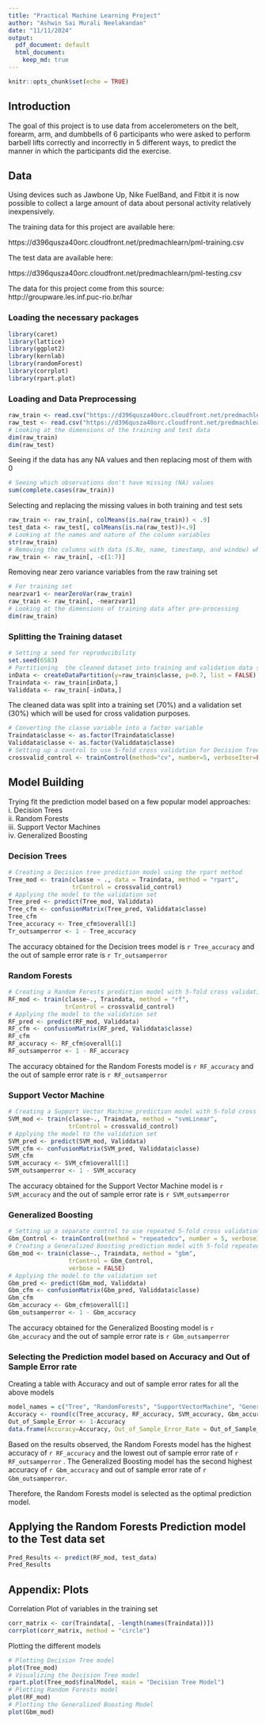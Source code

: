 ---
title: "Practical Machine Learning Project"
author: "Ashwin Sai Murali Neelakandan"
date: "11/11/2024"
output:
  pdf_document: default
  html_document:
    keep_md: true
---

```{r setup, include=FALSE}
knitr::opts_chunk$set(echo = TRUE)
```

## Introduction  

The goal of this project is to use data from accelerometers on the belt, forearm, arm, and dumbbells of 6 participants who were asked to perform barbell lifts correctly and incorrectly in 5 different ways, to predict the manner in which the participants did the exercise.  

## Data  
  
Using devices such as Jawbone Up, Nike FuelBand, and Fitbit it is now possible to collect a large amount of data about personal activity relatively inexpensively.   

The training data for this project are available here: 

https://d396qusza40orc.cloudfront.net/predmachlearn/pml-training.csv

The test data are available here:

https://d396qusza40orc.cloudfront.net/predmachlearn/pml-testing.csv

The data for this project come from this source: 
http://groupware.les.inf.puc-rio.br/har
  
### Loading the necessary packages  
```{r}
library(caret)
library(lattice)
library(ggplot2)
library(kernlab)
library(randomForest)
library(corrplot)
library(rpart.plot)
```  

### Loading and Data Preprocessing  
```{r, cache=TRUE}
raw_train <- read.csv("https://d396qusza40orc.cloudfront.net/predmachlearn/pml-training.csv")
raw_test <- read.csv("https://d396qusza40orc.cloudfront.net/predmachlearn/pml-testing.csv")
# Looking at the dimensions of the training and test data  
dim(raw_train)
dim(raw_test)
```  

Seeing if the data has any NA values and then replacing most of them with 0
```{r}
# Seeing which observations don't have missing (NA) values 
sum(complete.cases(raw_train))
```
  
Selecting and replacing the missing values in both training and test sets  
```{r, cache=TRUE}
raw_train <- raw_train[, colMeans(is.na(raw_train)) < .9]
test_data <- raw_test[, colMeans(is.na(raw_test))<.9]
# Looking at the names and nature of the column variables
str(raw_train)
# Removing the columns with data (S.No, name, timestamp, and window) which are irrelevant to the outcome from the training data set
raw_train <- raw_train[, -c(1:7)]
```  

Removing near zero variance variables from the raw training set
```{r, cache=TRUE}
# For training set
nearzvar1 <- nearZeroVar(raw_train)
raw_train <- raw_train[, -nearzvar1]
# Looking at the dimensions of training data after pre-processing
dim(raw_train)
```  

### Splitting the Training dataset  

```{r, cache=TRUE}
# Setting a seed for reproducibility
set.seed(6583)
# Partitioning  the cleaned dataset into training and validation data sets
inData <- createDataPartition(y=raw_train$classe, p=0.7, list = FALSE)
Traindata <- raw_train[inData,]
Validdata <- raw_train[-inData,]
```  
The cleaned data was split into a training set (70%) and a validation set (30%) which will be used for cross validation purposes.  

```{r, cache=TRUE}
# Converting the classe variable into a factor variable
Traindata$classe <- as.factor(Traindata$classe)
Validdata$classe <- as.factor(Validdata$classe)
# Setting up a control to use 5-fold cross validation for Decision Trees, Random Forests, and Support Vector Machine models
crossvalid_control <- trainControl(method="cv", number=5, verboseIter=FALSE)
```  

## Model Building 

Trying fit the prediction model based on a few popular model approaches:  
i. Decision Trees  
ii. Random Forests    
iii. Support Vector Machines   
iv. Generalized Boosting   
  
### Decision Trees  

```{r, cache=TRUE}
# Creating a Decision tree prediction model using the rpart method
Tree_mod <- train(classe ~ ., data = Traindata, method = "rpart", 
                  trControl = crossvalid_control)
# Applying the model to the validation set
Tree_pred <- predict(Tree_mod, Validdata)
Tree_cfm <- confusionMatrix(Tree_pred, Validdata$classe)
Tree_cfm
Tree_accuracy <- Tree_cfm$overall[1]
Tr_outsamperror <- 1 - Tree_accuracy
```  

The accuracy obtained for the Decision trees model is `r Tree_accuracy` and the out of sample error rate is `r Tr_outsamperror`   

### Random Forests

```{r, cache=TRUE}
# Creating a Random Forests prediction model with 5-fold cross validation using the rf method
RF_mod <- train(classe~., Traindata, method = "rf", 
                trControl = crossvalid_control)
# Applying the model to the validation set
RF_pred <- predict(RF_mod, Validdata)
RF_cfm <- confusionMatrix(RF_pred, Validdata$classe)
RF_cfm
RF_accuracy <- RF_cfm$overall[1]
RF_outsamperror <- 1 - RF_accuracy
```  
The accuracy obtained for the Random Forests model is `r RF_accuracy` and the out of sample error rate is `r RF_outsamperror`  
  
### Support Vector Machine  

```{r, cache=TRUE}
# Creating a Support Vector Machine prediction model with 5-fold cross validation using the svmLinear method
SVM_mod <- train(classe~., Traindata, method = "svmLinear",
                 trControl = crossvalid_control)
# Applying the model to the validation set
SVM_pred <- predict(SVM_mod, Validdata)
SVM_cfm <- confusionMatrix(SVM_pred, Validdata$classe)
SVM_cfm
SVM_accuracy <- SVM_cfm$overall[1]
SVM_outsamperror <- 1 - SVM_accuracy
```   
The accuracy obtained for the Support Vector Machine model is `r SVM_accuracy` and the out of sample error rate is `r SVM_outsamperror`  
    
### Generalized Boosting  

```{r, cache=TRUE}
# Setting up a separate control to use repeated 5-fold cross validation for the Generalized Boosting model
Gbm_Control <- trainControl(method = "repeatedcv", number = 5, verboseIter = FALSE)
# Creating a Generalized Boosting prediction model with 5-fold repeated cross validation using the gbm method
Gbm_mod <- train(classe~., Traindata, method = "gbm", 
                 trControl = Gbm_Control, 
                 verbose = FALSE)
# Applying the model to the validation set
Gbm_pred <- predict(Gbm_mod, Validdata)
Gbm_cfm <- confusionMatrix(Gbm_pred, Validdata$classe)
Gbm_cfm
Gbm_accuracy <- Gbm_cfm$overall[1]
Gbm_outsamperror <- 1 - Gbm_accuracy
```   
The accuracy obtained for the Generalized Boosting model is `r Gbm_accuracy` and the out of sample error rate is `r Gbm_outsamperror` 

### Selecting the Prediction model based on Accuracy and Out of Sample Error rate 

Creating a table with Accuracy and out of sample error rates for all the above models  

```{r}
model_names = c("Tree", "RandomForests", "SupportVectorMachine", "GeneralizedBoosting")
Accuracy <- round(c(Tree_accuracy, RF_accuracy, SVM_accuracy, Gbm_accuracy), 4)
Out_of_Sample_Error <- 1-Accuracy
data.frame(Accuracy=Accuracy, Out_of_Sample_Error_Rate = Out_of_Sample_Error, row.names = model_names)
```  

Based on the results observed, the Random Forests model has the highest accuracy of `r RF_accuracy` and the lowest out of sample error rate of `r RF_outsamperror` . The Generalized Boosting model has the second highest accuracy of `r Gbm_accuracy` and out of sample error rate of `r Gbm_outsamperror`. 
  
Therefore, the Random Forests model is selected as the optimal prediction model.  

##  Applying the Random Forests Prediction model to the Test data set  

```{r}
Pred_Results <- predict(RF_mod, test_data)
Pred_Results
```  
  
## Appendix: Plots  
  
Correlation Plot of variables in the training set  

```{r}
corr_matrix <- cor(Traindata[, -length(names(Traindata))])
corrplot(corr_matrix, method = "circle")
```  

Plotting the different models  
```{r}
# Plotting Decision Tree model
plot(Tree_mod)
# Visualizing the Decision Tree model
rpart.plot(Tree_mod$finalModel, main = "Decision Tree Model")
# Plotting Random Forests model
plot(RF_mod)
# Plotting the Generalized Boosting Model
plot(Gbm_mod)
```  


